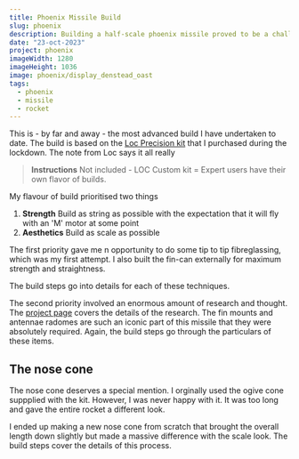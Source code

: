 ```yaml
---
title: Phoenix Missile Build
slug: phoenix
description: Building a half-scale phoenix missile proved to be a challenge.
date: "23-oct-2023"
project: phoenix
imageWidth: 1280
imageHeight: 1036
image: phoenix/display_denstead_oast
tags:
  - phoenix
  - missile
  - rocket
---
```

This is - by far and away - the most advanced build I have undertaken to date.
The build is based on the
[Loc Precision kit](https://locprecision.com/collections/rockets-7-675-diameter/products/phoenix-75)
that I purchased during the lockdown. The note from Loc says it all really

> **Instructions** Not included - LOC Custom kit = Expert users have their own flavor of builds.

My flavour of build prioritised two things

1. **Strength** Build as string as possible with the expectation that it will
fly with an 'M' motor at some point
2. **Aesthetics** Build as scale as possible

The first priority gave me n opportunity to do some tip to tip fibreglassing,
which was my first attempt. I also built the fin-can externally for maximum
strength and straightness.

The build steps go into details for each of these techniques.

The second priority involved an enormous amount of research and thought.
The [project page](/projects/phoenix) covers the details of the research.
The fin mounts and antennae radomes are such an iconic part of this missile
that they were absolutely required. Again, the build steps go through the
particulars of these items.

## The nose cone

The nose cone deserves a special mention. I orginally used the ogive cone
suppplied with the kit. However, I was never happy with it. It was too long
and gave the entire rocket a different look.

<BlogImage src="phoenix/build/nosecones" alt="nose cones" width="3024" height="4032"/>

I ended up making a new nose cone from scratch that brought the overall length
down slightly but made a massive difference with the scale look. The build steps
cover the details of this process.
